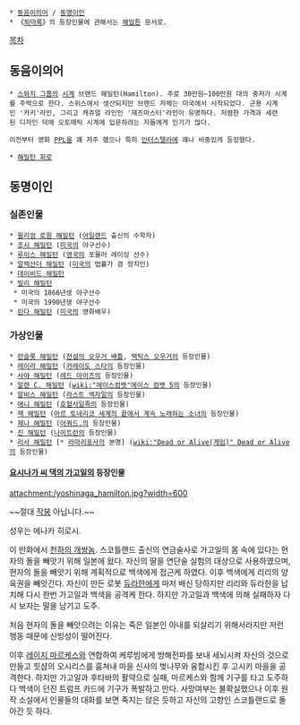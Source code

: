  * [[동음이의어]] / [[동명이인]]
 * 《[[퇴마록]]》의 등장인물에 관해서는 [[해밀튼]] 문서로.

[[목차]]

== 동음이의어 ==
 * [[스와치 그룹]]의 [[시계]] 브랜드 해밀턴(Hamilton). 주로 30만원~100만원 대의 중저가 시계를 주력으로 한다. 스위스에서 생산되지만 브랜드 자체는 미국에서 시작되었다. 군용 시계인 '카키'라인, 그리고 캐쥬얼 라인인 '재즈마스터'라인이 유명하다. 저렴한 가격과 세련된 디자인 덕에 오토매틱 시계에 입문하려는 자들에게 인기가 많다.

 이전부터 영화 [[PPL]]을 꽤 자주 했으나 특히 [[인터스텔라]]에 꽤나 비중있게 등장했다.

 * [[해밀턴 회로]]

== 동명이인 ==
=== 실존인물 ===
 * [[윌리엄 로원 해밀턴]] ([[아일랜드]] 출신의 수학자)
 * [[조시 해밀턴]] ([[미국]]의 야구선수)
 * [[루이스 해밀턴]] ([[영국]]의 포뮬러 레이싱 선수)
 * [[알렉산더 해밀턴]] ([[미국]]의 법률가 겸 정치인)
 * [[데이비드 해밀턴]]
 * [[빌리 해밀턴]]
  * 미국의 1866년생 야구선수
  * 미국의 1990년생 야구선수
 * [[린다 해밀턴]] ([[미국]]의 영화배우)

=== 가상인물 ===
 * [[란슬롯 해밀턴]] ([[전설의 오우거 배틀]], [[택틱스 오우거]]의 등장인물)
 * [[레이라 해밀턴]] ([[카레이도 스타]]의 등장인물)
 * [[사야 해밀턴]] ([[레드 아이즈]]의 등장인물)
 * [[알렌 C. 해밀턴]] ([[wiki:"에이스컴뱃"에이스 컴뱃 5]]의 등장인물)
 * [[알비스 해밀턴]] ([[라스트 엑자일]]의 등장인물)
 * [[애니 해밀턴]] ([[호혈사일족]]의 등장인물)
 * [[잭 해밀턴]] ([[아르 토네리코 세계의 끝에서 계속 노래하는 소녀]]의 등장인물)
 * [[제나 해밀턴]] ([[어쿼드.]]의 등장인물)
 * [[진 해밀턴]] ([[나이트런]]의 등장인물)
 * [[리사 해밀턴]] [* [[라마리포사]]의 본명] ([[wiki:"Dead or Alive(게임)" Dead or Alive]]의 등장인물)
==== [[요시나가 씨 댁의 가고일]]의 등장인물 ====
attachment:/yoshinaga_hamilton.jpg?width=600

~~절대 [[작붕]] 아닙니다.~~

성우는 에나카 히로시.

이 만화에서 [[천하의 개쌍놈]]. 스코틀랜드 출신의 연금술사로 가고일의 몸 속에 있다는 현자의 돌을 빼앗기 위해 일본에 왔다. 자신의 딸을 연단술 실험의 대상으로 사용하였으며, 현자의 돌을 빼앗기 위해 계획적으로 백색에게 접근케 하였다. 이후 백색에게 리리의 양육권을 빼앗긴다. 자신이 만든 로봇 [[듀라한]]에게 마저 배신 당하지만 리리와 듀라한을 납치해 다시 한번 가고일과 백색을 공격케 한다. 하지만 가고일과 백색에 의해 실패하자 다시 보자는 말을 남기고 도주.

처음 현자의 돌을 빼앗으려는 이유는 죽은 일본인 아내를 되살리기 위해서라지만 저런 행동 때문에 신빙성이 떨어진다. 

이후 [[레이지 마르케스]]와 연합하여 케루빔에게 방해전파를 보내 세뇌시켜 자신의 것으로 만들고 힛샴의 오시리스를 훔쳐내 마을 신사의 벚나무와 융합시킨 후 고시키 마을을 공격한다. 하지만 가고일과 후타바의 활약으로 실패, 마르케스와 함께 기구를 타고 도주하다 백색이 던진 트럼프 카드에 기구가 폭발하고 만다. 사망여부는 불확실했으나 이후 원작 소설에서 인물들의 대화를 보면 죽지는 않은 듯하고 자신의 고향인 스코틀랜드로 돌아간 듯 하다.
